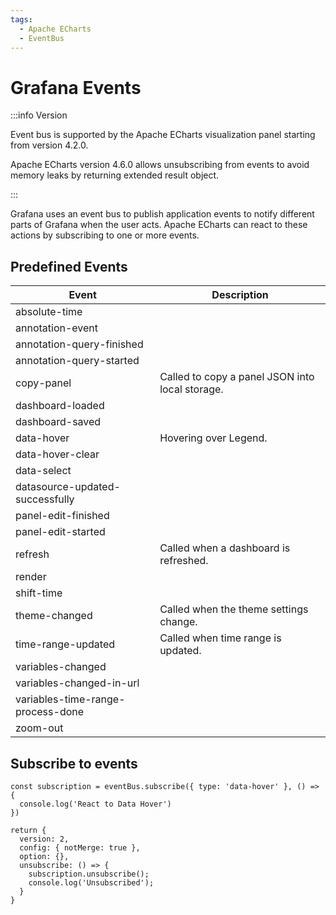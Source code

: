```yaml
---
tags:
  - Apache ECharts
  - EventBus
---
```



# Grafana Events

:::info Version

Event bus is supported by the Apache ECharts visualization panel starting from version 4.2.0.

Apache ECharts version 4.6.0 allows unsubscribing from events to avoid memory leaks by returning extended result object.

:::

Grafana uses an event bus to publish application events to notify different parts of Grafana when the user acts. Apache ECharts can react to these actions by subscribing to one or more events.

## Predefined Events

| Event                             | Description                                     |
| --------------------------------- | ----------------------------------------------- |
| absolute-time                     |                                                 |
| annotation-event                  |                                                 |
| annotation-query-finished         |                                                 |
| annotation-query-started          |                                                 |
| copy-panel                        | Called to copy a panel JSON into local storage. |
| dashboard-loaded                  |                                                 |
| dashboard-saved                   |                                                 |
| data-hover                        | Hovering over Legend.                           |
| data-hover-clear                  |                                                 |
| data-select                       |                                                 |
| datasource-updated-successfully   |                                                 |
| panel-edit-finished               |                                                 |
| panel-edit-started                |                                                 |
| refresh                           | Called when a dashboard is refreshed.           |
| render                            |                                                 |
| shift-time                        |                                                 |
| theme-changed                     | Called when the theme settings change.          |
| time-range-updated                | Called when time range is updated.              |
| variables-changed                 |                                                 |
| variables-changed-in-url          |                                                 |
| variables-time-range-process-done |                                                 |
| zoom-out                          |                                                 |

## Subscribe to events

```
const subscription = eventBus.subscribe({ type: 'data-hover' }, () => {
  console.log('React to Data Hover')
})

return {
  version: 2,
  config: { notMerge: true },
  option: {},
  unsubscribe: () => {
    subscription.unsubscribe();
    console.log('Unsubscribed');
  }
}

```
